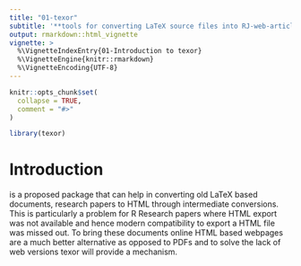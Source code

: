 ```yaml
---
title: "01-texor"
subtitle: '**tools for converting LaTeX source files into RJ-web-articles**'
output: rmarkdown::html_vignette
vignette: >
  %\VignetteIndexEntry{01-Introduction to texor}
  %\VignetteEngine{knitr::rmarkdown}
  %\VignetteEncoding{UTF-8}
---
```


```r
knitr::opts_chunk$set(
  collapse = TRUE,
  comment = "#>"
)
```

```r
library(texor)
```

# Introduction 
\CRANpackage{texor} is a proposed package that can help in converting old LaTeX based documents, research papers to HTML through intermediate conversions. This is particularly a problem for  R Research papers where HTML export was not available and hence modern compatibility to export a HTML file was missed out.
    To bring these documents online HTML based webpages are a much better alternative as opposed to PDFs and to solve the lack of web versions texor will provide a mechanism.  
